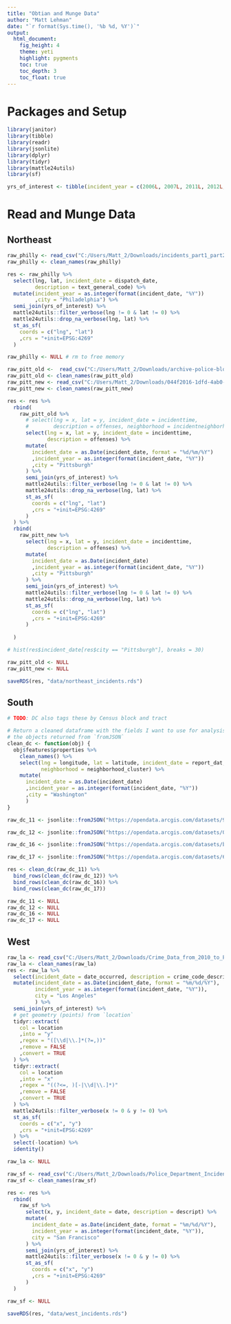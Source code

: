 ```yaml
---
title: "Obtian and Munge Data"
author: "Matt Lehman"
date: "`r format(Sys.time(), '%b %d, %Y')`"
output:
  html_document:
    fig_height: 4
    theme: yeti
    highlight: pygments
    toc: true
    toc_depth: 3
    toc_float: true
---
```


# Packages and Setup

```r
library(janitor)
library(tibble)
library(readr)
library(jsonlite)
library(dplyr)
library(tidyr)
library(mattle24utils)
library(sf)
```

```r
yrs_of_interest <- tibble(incident_year = c(2006L, 2007L, 2011L, 2012L, 2016L, 2017L))
```

# Read and Munge Data

## Northeast

```r
raw_philly <- read_csv("C:/Users/Matt_2/Downloads/incidents_part1_part2.csv")
raw_philly <- clean_names(raw_philly)

res <- raw_philly %>% 
  select(lng, lat, incident_date = dispatch_date,
         description = text_general_code) %>% 
  mutate(incident_year = as.integer(format(incident_date, "%Y"))
         ,city = "Philadelphia") %>% 
  semi_join(yrs_of_interest) %>% 
  mattle24utils::filter_verbose(lng != 0 & lat != 0) %>% 
  mattle24utils::drop_na_verbose(lng, lat) %>% 
  st_as_sf(
    coords = c("lng", "lat")
    ,crs = "+init=EPSG:4269"
  )

raw_philly <- NULL # rm to free memory
```

```r
raw_pitt_old <-  read_csv("C:/Users/Matt_2/Downloads/archive-police-blotter.csv")
raw_pitt_old <- clean_names(raw_pitt_old)
raw_pitt_new <- read_csv("C:/Users/Matt_2/Downloads/044f2016-1dfd-4ab0-bc1e-065da05fca2e.csv")
raw_pitt_new <- clean_names(raw_pitt_new)

res <- res %>% 
  rbind(
    raw_pitt_old %>% 
      # select(lng = x, lat = y, incident_date = incidenttime,
      #        description = offenses, neighborhood = incidentneighborhood) %>% 
      select(lng = x, lat = y, incident_date = incidenttime,
             description = offenses) %>% 
      mutate(
        incident_date = as.Date(incident_date, format = "%d/%m/%Y")
        ,incident_year = as.integer(format(incident_date, "%Y"))
        ,city = "Pittsburgh"
      ) %>% 
      semi_join(yrs_of_interest) %>% 
      mattle24utils::filter_verbose(lng != 0 & lat != 0) %>% 
      mattle24utils::drop_na_verbose(lng, lat) %>% 
      st_as_sf(
        coords = c("lng", "lat")
        ,crs = "+init=EPSG:4269"
      )
  ) %>% 
  rbind(
    raw_pitt_new %>% 
      select(lng = x, lat = y, incident_date = incidenttime,
             description = offenses) %>% 
      mutate(
        incident_date = as.Date(incident_date)
        ,incident_year = as.integer(format(incident_date, "%Y"))
        ,city = "Pittsburgh"
      ) %>% 
      semi_join(yrs_of_interest) %>% 
      mattle24utils::filter_verbose(lng != 0 & lat != 0) %>% 
      mattle24utils::drop_na_verbose(lng, lat) %>% 
      st_as_sf(
        coords = c("lng", "lat")
        ,crs = "+init=EPSG:4269"
      )
    
  )

# hist(res$incident_date[res$city == "Pittsburgh"], breaks = 30)

raw_pitt_old <- NULL 
raw_pitt_new <- NULL
```

```r
saveRDS(res, "data/northeast_incidents.rds")
```


## South

```r
# TODO: DC also tags these by Census block and tract

# Return a cleaned dataframe with the fields I want to use for analysis given
# the objects returned from `fromJSON`
clean_dc <- function(obj) {
  obj$features$properties %>% 
    clean_names() %>% 
    select(lng = longitude, lat = latitude, incident_date = report_dat,
           neighborhood = neighborhood_cluster) %>% 
    mutate(
      incident_date = as.Date(incident_date)
      ,incident_year = as.integer(format(incident_date, "%Y"))
      ,city = "Washington"
      )
}

raw_dc_11 <- jsonlite::fromJSON("https://opendata.arcgis.com/datasets/9d5485ffae914c5f97047a7dd86e115b_35.geojson")

raw_dc_12 <- jsonlite::fromJSON("https://opendata.arcgis.com/datasets/010ac88c55b1409bb67c9270c8fc18b5_11.geojson")

raw_dc_16 <- jsonlite::fromJSON("https://opendata.arcgis.com/datasets/bda20763840448b58f8383bae800a843_26.geojson")

raw_dc_17 <- jsonlite::fromJSON("https://opendata.arcgis.com/datasets/6af5cb8dc38e4bcbac8168b27ee104aa_38.geojson")

res <- clean_dc(raw_dc_11) %>% 
  bind_rows(clean_dc(raw_dc_12)) %>% 
  bind_rows(clean_dc(raw_dc_16)) %>% 
  bind_rows(clean_dc(raw_dc_17)) 

raw_dc_11 <- NULL
raw_dc_12 <- NULL
raw_dc_16 <- NULL
raw_dc_17 <- NULL
```

## West

```r
raw_la <- read_csv("C:/Users/Matt_2/Downloads/Crime_Data_from_2010_to_Present.csv")
raw_la <- clean_names(raw_la)
res <- raw_la %>% 
  select(incident_date = date_occurred, description = crime_code_description, location) %>% 
  mutate(incident_date = as.Date(incident_date, format = "%m/%d/%Y"),
         incident_year = as.integer(format(incident_date, "%Y")),
         city = "Los Angeles"
         ) %>% 
  semi_join(yrs_of_interest) %>% 
  # get geometry (points) from `location`
  tidyr::extract(
    col = location
    ,into = "y"
    ,regex = "([\\d|\\.]*(?=,))"
    ,remove = FALSE
    ,convert = TRUE
  ) %>% 
  tidyr::extract(
    col = location
    ,into = "x"
    ,regex = "((?<=, )[-|\\d|\\.]*)"
    ,remove = FALSE
    ,convert = TRUE
  ) %>% 
  mattle24utils::filter_verbose(x != 0 & y != 0) %>% 
  st_as_sf(
    coords = c("x", "y")
    ,crs = "+init=EPSG:4269"
  ) %>% 
  select(-location) %>% 
  identity()

raw_la <- NULL
```

```r
raw_sf <- read_csv("C:/Users/Matt_2/Downloads/Police_Department_Incident_Reports__Historical_2003_to_May_2018.csv")
raw_sf <- clean_names(raw_sf)

res <- res %>% 
  rbind(
    raw_sf %>%
      select(x, y, incident_date = date, description = descript) %>% 
      mutate(
        incident_date = as.Date(incident_date, format = "%m/%d/%Y"),
        incident_year = as.integer(format(incident_date, "%Y")),
        city = "San Francisco"
      ) %>% 
      semi_join(yrs_of_interest) %>% 
      mattle24utils::filter_verbose(x != 0 & y != 0) %>% 
      st_as_sf(
        coords = c("x", "y")
        ,crs = "+init=EPSG:4269"
      )
  )

raw_sf <- NULL
```

```r
saveRDS(res, "data/west_incidents.rds")
```

